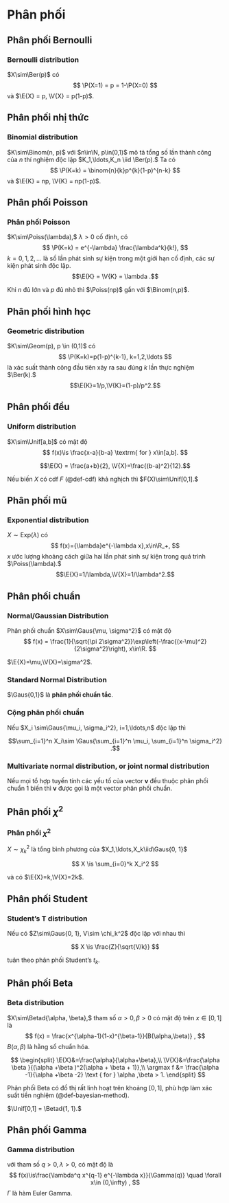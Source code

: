 # Phân phối

## Phân phối Bernoulli
::: {#def-bernoulli}
### Bernoulli distribution
$X\sim\Ber(p)$
có
$$
\P(X=1) = p = 1-\P(X=0)
$$
và
$\E{X} = p, \V{X} = p(1-p)$.
:::

## Phân phối nhị thức
::: {#def-binomial}
### Binomial distribution
$K\sim\Binom(n, p)$
với $n\in\N, p\in(0,1)$
mô tả tổng số lần thành công
của $n$ thí nghiệm độc lập
$K_1,\ldots,K_n \iid \Ber(p).$
Ta có
$$
\P(K=k) = \binom{n}{k}p^{k}(1-p)^{n-k}
$$
và
$\E{K} = np, \V{K} = np(1-p)$.
:::

## Phân phối Poisson
:::{#def-poisson}
### Phân phối Poisson
$K\sim\Poiss(\lambda),$
$\lambda > 0$ cố định,
có
$$
\P(K=k) = e^{-\lambda}
\frac{\lambda^k}{k!},
$$
$k=0,1,2,\ldots$ là số lần phát sinh sự kiện trong một giới hạn cố định,
các sự kiện phát sinh độc lập.
$$\E{K} = \V{K} = \lambda
.$$
:::

Khi $n$ đủ lớn và $p$ đủ nhỏ thì
$\Poiss(np)$ gần với $\Binom(n,p)$.

## Phân phối hình học

:::{#def-geomdist}
### Geometric distribution
$K\sim\Geom(p), p \in (0,1)$
có
$$
\P(K=k)=p(1-p)^{k-1}, k=1,2,\ldots
$$
là xác suất thành công đầu tiên xảy ra sau đúng $k$ lần thực nghiệm
$\Ber(k).$
$$\E{K}=1/p,\V{K}=(1-p)/p^2.$$

:::

## Phân phối đều
:::{#def-uniform}
### Uniform distribution
$X\sim\Unif[a,b]$ có mật độ
$$
f(x)\is
\frac{x-a}{b-a}
\textrm{ for }
x\in[a,b].
$$
:::
:::{.remark}
$$\E{X} = \frac{a+b}{2}, \V{X}=\frac{(b-a)^2}{12}.$$
:::

:::{.remark}
Nếu biến $X$ có cdf $F$ (@def-cdf) khả nghịch thì
$F(X)\sim\Unif[0,1].$
:::

## Phân phối mũ
:::{#def-expdist}
### Exponential distribution
$X\sim\text{Exp}(\lambda)$
có
$$
f(x)={\lambda}e^{-\lambda x},x\in\R_+,
$$
$x$ ước lượng khoảng cách giữa hai lần phát sinh
sự kiện trong quá trình $\Poiss(\lambda).$
$$\E{X}=1/\lambda,\V{X}=1/\lambda^2.$$
:::

## Phân phối chuẩn
:::{#def-gaussian}
### Normal/Gaussian Distribution
Phân phối chuẩn
$X\sim\Gaus{\mu, \sigma^2}$ có
mật độ
$$
f(x) =
\frac{1}{\sqrt{\pi 2\sigma^2}}\exp\left(-\frac{(x-\mu)^2}{2\sigma^2}\right),
x\in\R.
$$
:::
:::{.remark}
$\E{X}=\mu,\V{X}=\sigma^2$.
:::
:::{#def-standard-normal-dist}
### Standard Normal Distribution
$\Gaus{0,1}$ là **phân phối chuẩn tắc**.
:::

:::{#thm-sum-gaussian}
### Cộng phân phối chuẩn
Nếu
$X_i \sim\Gaus{\mu_i, \sigma_i^2}, i=1,\ldots,n$
độc lập thì

$$\sum_{i=1}^n X_i\sim
\Gaus{\sum_{i=1}^n \mu_i, \sum_{i=1}^n \sigma_i^2}
.$$
:::

:::{#def-gaussian-vector}
### Multivariate normal distribution, or joint normal distribution
Nếu mọi tổ hợp tuyến tính các yếu tố của
vector $\boldsymbol{v}$ đều
thuộc phân phối chuẩn 1 biến thì
$\boldsymbol{v}$
được gọi là một vector phân phối chuẩn.
:::

## Phân phối $\chi^2$
:::{#def-chi-dist}
### Phân phối $\chi^2$
$X\sim\chi_k^2$ là
tổng bình phương của
$X_1,\ldots,X_k\iid\Gaus{0, 1}$

$$
X \is \sum_{i=0}^k X_i^2
$$

và có
$\E{X}=k,\V{X}=2k$.
:::

## Phân phối Student
:::{#def-student-dist}
### Student's T distribution

Nếu có $Z\sim\Gaus{0, 1}, V\sim \chi_k^2$ độc lập với nhau thì

$$
X \is \frac{Z}{\sqrt{V/k}}
$$

tuân theo phân phối Student's $t_k$.
:::

## Phân phối Beta
:::{#def-beta-dist}
### Beta distribution
$X\sim\Betad{\alpha, \beta},$
tham số
$\alpha>0,\beta>0$
có mật độ trên $x\in [0,1]$ là
$$
f(x) = \frac{x^{\alpha-1}(1-x)^{\beta-1}}{B(\alpha,\beta)}
,
$$
$B(\alpha,\beta)$ là hằng số chuẩn hóa.
:::
:::{.remark}
$$
\begin{split}
\E{X}&=\frac{\alpha}{\alpha+\beta},\\
\V{X}&=\frac{\alpha \beta }{(\alpha +\beta )^2(\alpha + \beta + 1)},\\
\argmax f &= \frac{\alpha -1}{\alpha +\beta -2} \text { for } \alpha ,\beta > 1.
\end{split}
$$
:::

:::{.remark}
Phân phối Beta có đồ thị rất linh hoạt trên khoảng $[0,1],$
phù hợp làm xác suất tiền nghiệm (@def-bayesian-method).
:::

:::{#exm-unif-beta}
$\Unif[0,1] = \Betad{1, 1}.$
:::

## Phân phối Gamma

:::{#def-gamma-dist}
### Gamma distribution
với tham số $q>0, \lambda>0,$
có mật độ là
$$
f(x)\is\frac{\lambda^q x^{q-1} e^{-\lambda x}}{\Gamma(q)}
 \quad \forall
x\in (0,\infty)
,
$$
$\Gamma$ là hàm Euler Gamma.
:::
